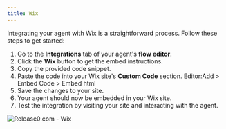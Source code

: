 ```yaml
---
title: Wix
---
```

Integrating your agent with Wix is a straightforward process. Follow these steps to get started:
1. Go to the **Integrations** tab of your agent's **flow editor**.
2. Click the **Wix** button to get the embed instructions.
3. Copy the provided code snippet.
4. Paste the code into your Wix site's **Custom Code** section. Editor:Add > Embed Code > Embed html
5. Save the changes to your site.
6. Your agent should now be embedded in your Wix site.
7. Test the integration by visiting your site and interacting with the agent.

<Frame style={{ maxWidth: '400px' }}>
  <img src="/images/integrations/wix-integration.png" alt="Release0.com - Wix" />
</Frame>
